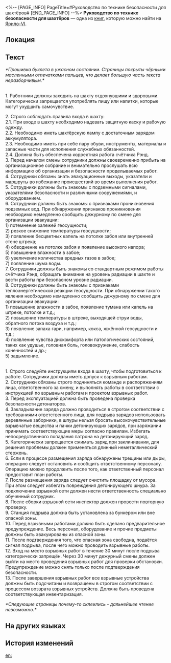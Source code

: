 <%-- [PAGE_INFO]
PageTitle=#Руководство по технике безопасности для шахтёров#
[END_PAGE_INFO] --%>
{{Дополнить}}
{{Книга Инфобокс
|id           = 003
|Название     = 
|Изображение  = Иконка Книга.png
|Мир          = Ярило-VI
|Томов        = 1
|Автор        = <!--нужно добавить-->
|Описание     = Устаревшее руководство по технике безопасности. У каждого шахтёра в Подземье есть отдельная копия.
|Том1         = {{tx}}
|Источник1    = {{tx|Отсутствует источник}}
|Персонажи    = 
|Фракции      = 
}}
'''Руководство по технике безопасности для шахтёров''' — одна из [[Книги|книг]], которую можно найти на [[Ярило-VI]].

==Локация==
{{Отметка карты|<!--название карты-->|<!--id отметки-->}}

==Текст==
''*Прошивка буклета в ужасном состоянии. Страницы покрыты чёрными масленными отпечатками пальцев, что делает большую часть текста неразборчивым.*''

{{Размер|28|<div align="center">Руководство по технике безопасности для шахтёров</div>}}

{{Размер|26|I. Инструкции при входе в шахту}}<br />
1. Работники должны заходить на шахту отдохнувшими и здоровыми. Категорически запрещается употреблять пищу или напитки, которые могут ухудшить самочувствие.

2. Строго соблюдать правила входа в шахту:<br />
2.1. При входе в шахту необходимо надевать защитную каску и рабочую одежду.<br />
2.2. Необходимо иметь шахтёрскую лампу с достаточным зарядом аккумулятора.<br />
2.3. Необходимо иметь при себе пару обуви, инструменты, материалы и запасные части для исполнения служебных обязанностей.<br />
2.4. Должна быть обеспечена корректная работа счётчика Рэнд.<br />
3. Перед началом смены сотрудники должны своевременно прибыть на организационное собрание и внимательно прослушать всю информацию об организации и безопасности проделываемых работ.<br />
4. Сотрудники обязаны знать эвакуационные выходы, указатели и маршруты во избежание происшествий во время выполнения работ.<br />
5. Сотрудники должны быть знакомы с подземными сигналами, указателями безопасности и различными сооружениями, и оборудованием.<br />
6. Сотрудники должны быть знакомы с признаками проникновения подземных вод. При обнаружении признаков проникновения необходимо немедленно сообщить дежурному по смене для организации эвакуации:<br />
1) потемнение залежей геосущности;<br />
2) резкое снижение температуры геосущности;<br />
3) появление бесцветных капель на потолке забоя или внутренней стене штрека;<br />
4) обводнение на потолке забоя и появление высокого напора;<br />
5) повышение влажности в забое;<br />
6) увеличение количества вредных газов в забое;<br />
7) появление шума воды.<br />
7. Сотрудники должны быть знакомы со стандартным режимом работы счётчика Рэнд, обращать внимание на уровень радиации в шахте и вести работы при безопасном уровне радиации.<br />
8. Сотрудники должны быть знакомы с признаками теплоэнергетической реакции геосущности. При обнаружении такого явления необходимо немедленно сообщить дежурному по смене для организации эвакуации:<br />
1) повышение влажности в забое, появление тумана или капель на штреке, потолке и т.д.;<br />
2) повышение температуры в штреке, выходящей струи воды, обратного потока воздуха и т.д.;<br />
3) появление запаха гари, например, кокса, жжённой геосущности и т.д.;<br />
4) появление чувства дискомфорта или патологических состояний, таких как удушье, головная боль, головокружение, слабость конечностей и др.;<br />
5) задымление.

{{Размер|26|II. Порядок взрывных работ}}<br />
1. Строго следуйте инструкциям входа в шахту, чтобы подготовиться к работе. Сотрудники должны иметь допуск к взрывным работам.<br />
2. Сотрудники обязаны строго подчиняться команде и распоряжениям лица, ответственного за смену, и выполнять работы в соответствии с инструкцией по взрывным работам и проектом взрывных работ.<br />
3. Перед эксплуатацией должна быть проведена проверка безопасности детонаторов.<br />
4. Закладывание заряда должно проводиться в строгом соответствии с требованиями ответственного лица, для подрыва зарядов использовать деревянные заборники, в шпуры нельзя бросать высокочувствительные взрывчатые вещества и пачки детонирующих зарядов, при заряжании принимать соответствующие меры согласно правилам. Избегать непосредственного попадания патрона на детонирующий заряд.<br />
5. Категорически запрещается сжимать заряд при заклинивании, для решения проблемы должен применяться длинный неметаллический стержень.<br />
6. Если в процессе размещения заряда обнаружены трещины или дыры, операцию следует остановить и сообщить ответственному персоналу. Операцию можно продолжить после того, как ответственный персонал предоставит план работы.<br />
7. После размещения заряда следует очистить площадку от мусора. При этом следует избегать повреждения детонирующего шнура. За подключение взрывной сети должен нести ответственность специально обученный сотрудник.<br />
8. После сборки взрывной сети инспектор должен провести повторную проверку.<br />
9. Станция подрыва должна быть установлена за бункером или вне опасной зоны.<br />
10. Перед взрывными работами должно быть сделано предварительное предупреждение. Весь персонал, оборудование и прочие предметы должны быть эвакуированы из опасной зоны.<br />
11. После подтверждения того, что опасная зона свободна, подаётся сигнал подрыва, после чего можно проводить взрывные работы.<br />
12. Вход на место взрывных работ в течение 30 минут после подрыва категорически запрещён. Через 30 минут дежурный смены должен выйти на место проведения взрывных работ для проверки обстановки. Предупреждение можно снять только после подтверждения безопасности.<br />
13. После завершения взрывных работ все взрывные устройства должны быть подсчитаны и возвращены в строгом соответствии с процессом возврата взрывных устройств. Должна быть проведена соответствующая инвентаризация.

''*Следующие страницы почему-то склеились - дальнейшее чтение невозможно.*''

==На других языках==
{{На других языках
|en   = ''Miner's Safety Manual''
|zhs  = 《矿山员工安全手册》
|zht  = 《礦山員工安全手冊》
|ja   = 『鉱山安全マニュアル』
|ko   = ≪광산 직원 안전 매뉴얼≫
|es   = Manual de seguridad del minero
|fr   = ''Manuel de sécurité du mineur''
|ru   = Руководство по технике безопасности для шахтёров
|th   = "คู่มือความปลอดภัยพนักงานเหมือง"
|vi   = "Sổ Tay An Toàn Cho Công Nhân Mỏ"
|de   = „Handbuch zur Sicherheit der Bergarbeiter“
|id   = "Manual Keselamatan Staf Tambang"
|pt   = "Manual de Segurança do Minerador"
}}

==История изменений==
{{История изменений|3.5}}

[[en:]]